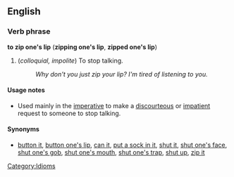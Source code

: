 ==English==
===Verb phrase===
'''to zip one's lip''' ('''zipping one's lip''', '''zipped one's lip''')

#(''colloquial, impolite'') To stop talking.
#:''Why don't you just zip your lip?  I'm tired of listening to you.''

====Usage notes====
*Used mainly in the [[imperative]] to make a [[discourteous]] or [[impatient]] request to someone to stop talking.

====Synonyms====
*[[button it]], [[button one's lip]], [[can it]], [[put a sock in it]], [[shut it]], [[shut one's face]], [[shut one's gob]], [[shut one's mouth]], [[shut one's trap]], [[shut up]], [[zip it]]

[[Category:Idioms]]